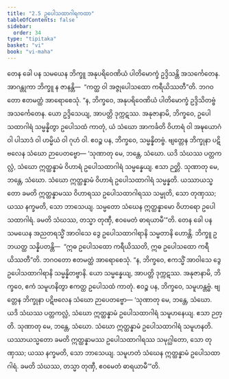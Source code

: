 ```yaml
---
title: "2.5 ဥပေါသထာဂါရကထာ"
tableOfContents: false
sidebar:
  order: 34
type: "tipitaka"
basket: "vi"
book: "vi-maha"
---
```



<DynamicBreadcrumb />

<Division number="141" book="vi-maha">

<Paragraph number="596" book="vi-maha">
တေန ခေါ ပန သမယေန ဘိက္ခူ အနုပရိဝေဏိယံ ပါတိမောက္ခံ ဥဒ္ဒိသန္တိ အသင်္ကေတေန. အာဂန္တုကာ ဘိက္ခူ န ဇာနန္တိ—  “ကတ္ထ ဝါ အဇ္ဇုပေါသထော ကရီယိဿတီ”တိ. ဘဂဝတော ဧတမတ္ထံ အာရောစေသုံ. “န, ဘိက္ခဝေ, အနုပရိဝေဏိယံ ပါတိမောက္ခံ ဥဒ္ဒိသိတဗ္ဗံ အသင်္ကေတေန. ယော ဥဒ္ဒိသေယျ, အာပတ္တိ ဒုက္ကဋဿ. အနုဇာနာမိ, ဘိက္ခဝေ, ဥပေါသထာဂါရံ သမ္မန္နိတွာ ဥပေါသထံ ကာတုံ, ယံ သံဃော အာကင်္ခတိ ဝိဟာရံ ဝါ အဍ္ဎယောဂံ ဝါ ပါသာဒံ ဝါ ဟမ္မိယံ ဝါ ဂုဟံ ဝါ. ဧဝဉ္စ ပန, ဘိက္ခဝေ, သမ္မန္နိတဗ္ဗံ. ဗျတ္တေန ဘိက္ခုနာ ပဋိဗလေန သံဃော ဉာပေတဗ္ဗော—
</Paragraph>

<Paragraph number="597" book="vi-maha">
‘သုဏာတု မေ, ဘန္တေ, သံဃော. ယဒိ သံဃဿ ပတ္တကလ္လံ, သံဃော ဣတ္ထန္နာမံ ဝိဟာရံ ဥပေါသထာဂါရံ သမ္မန္နေယျ. ဧသာ ဉတ္တိ.
</Paragraph>

<Paragraph number="598" book="vi-maha">
သုဏာတု မေ, ဘန္တေ, သံဃော. သံဃော ဣတ္ထန္နာမံ ဝိဟာရံ ဥပေါသထာဂါရံ သမ္မန္နတိ. ယဿာယသ္မတော ခမတိ ဣတ္ထန္နာမဿ ဝိဟာရဿ ဥပေါသထာဂါရဿ သမ္မုတိ, သော တုဏှဿ; ယဿ နက္ခမတိ, သော ဘာသေယျ. သမ္မတော သံဃေန ဣတ္ထန္နာမော ဝိဟာရော ဥပေါသထာဂါရံ. ခမတိ သံဃဿ, တသ္မာ တုဏှီ, ဧဝမေတံ ဓာရယာမီ’”တိ.
</Paragraph>

<Paragraph number="599" book="vi-maha">
တေန ခေါ ပန သမယေန အညတရသ္မိံ အာဝါသေ ဒွေ ဥပေါသထာဂါရာနိ သမ္မတာနိ ဟောန္တိ. ဘိက္ခူ ဥဘယတ္ထ သန္နိပတန္တိ—  “ဣဓ ဥပေါသထော ကရီယိဿတိ, ဣဓ ဥပေါသထော ကရီယိဿတီ”တိ. ဘဂဝတော ဧတမတ္ထံ အာရောစေသုံ. “န, ဘိက္ခဝေ, ဧကသ္မိံ အာဝါသေ ဒွေ ဥပေါသထာဂါရာနိ သမ္မန္နိတဗ္ဗာနိ. ယော သမ္မန္နေယျ, အာပတ္တိ ဒုက္ကဋဿ. အနုဇာနာမိ, ဘိက္ခဝေ, ဧကံ သမူဟနိတွာ ဧကတ္ထ ဥပေါသထံ ကာတုံ. ဧဝဉ္စ ပန, ဘိက္ခဝေ, သမူဟန္တဗ္ဗံ. ဗျတ္တေန ဘိက္ခုနာ ပဋိဗလေန သံဃော ဉာပေတဗ္ဗော—
</Paragraph>

<Paragraph number="600" book="vi-maha">
‘သုဏာတု မေ, ဘန္တေ, သံဃော. ယဒိ သံဃဿ ပတ္တကလ္လံ, သံဃော ဣတ္ထန္နာမံ ဥပေါသထာဂါရံ သမူဟနေယျ. ဧသာ ဉတ္တိ.
</Paragraph>

<Paragraph number="601" book="vi-maha">
သုဏာတု မေ, ဘန္တေ, သံဃော. သံဃော ဣတ္ထန္နာမံ ဥပေါသထာဂါရံ သမူဟနတိ. ယဿာယသ္မတော ခမတိ ဣတ္ထန္နာမဿ ဥပေါသထာဂါရဿ သမုဂ္ဃါတော, သော တုဏှဿ; ယဿ နက္ခမတိ, သော ဘာသေယျ. သမူဟတံ သံဃေန ဣတ္ထန္နာမံ ဥပေါသထာဂါရံ. ခမတိ သံဃဿ, တသ္မာ တုဏှီ, ဧဝမေတံ ဓာရယာမီ’”တိ.
</Paragraph>
</Division>